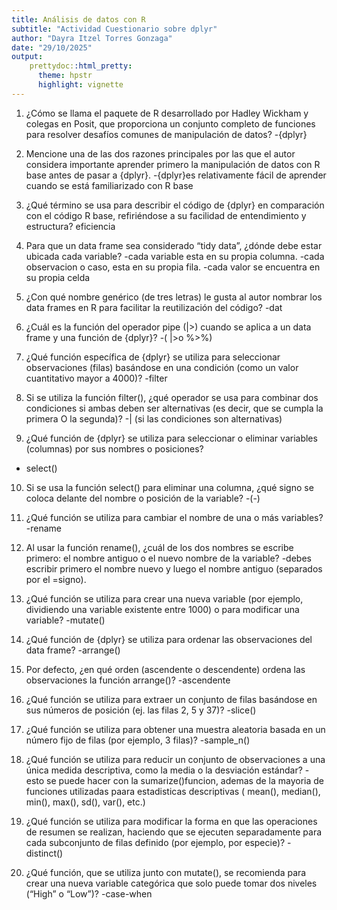 ---
title: Análisis de datos con R
subtitle: "Actividad Cuestionario sobre dplyr"
author: "Dayra Itzel Torres Gonzaga"
date: "29/10/2025"
output:
    prettydoc::html_pretty:
      theme: hpstr
      highlight: vignette
---


1. ¿Cómo se llama el paquete de R desarrollado por Hadley Wickham y colegas en Posit, que proporciona un conjunto completo de funciones para resolver desafíos comunes de manipulación de datos?
-{dplyr}

2. Mencione una de las dos razones principales por las que el autor considera importante aprender primero la manipulación de datos con R base antes de pasar a {dplyr}.
-{dplyr}es relativamente fácil de aprender cuando se está familiarizado con R base 

3. ¿Qué término se usa para describir el código de {dplyr} en comparación con el código R base, refiriéndose a su facilidad de entendimiento y estructura?
eficiencia 

4. Para que un data frame sea considerado "tidy data", ¿dónde debe estar ubicada cada variable?
-cada variable esta en su propia columna.
-cada observacion o caso, esta en su propia fila.
-cada valor se encuentra en su propia celda

5. ¿Con qué nombre genérico (de tres letras) le gusta al autor nombrar los data frames en R para facilitar la reutilización del código?
-dat

6. ¿Cuál es la función del operador pipe (|>) cuando se aplica a un data frame y una función de {dplyr}?
-( |>o %>%)

7. ¿Qué función específica de {dplyr} se utiliza para seleccionar observaciones (filas) basándose en una condición (como un valor cuantitativo mayor a 4000)?
-filter

8. Si se utiliza la función filter(), ¿qué operador se usa para combinar dos condiciones si ambas deben ser alternativas (es decir, que se cumpla la primera O la segunda)?
-| (si las condiciones son alternativas)

9. ¿Qué función de {dplyr} se utiliza para seleccionar o eliminar variables (columnas) por sus nombres o posiciones?
- select()

10. Si se usa la función select() para eliminar una columna, ¿qué signo se coloca delante del nombre o posición de la variable?
-(-)

11. ¿Qué función se utiliza para cambiar el nombre de una o más variables?
-rename

12. Al usar la función rename(), ¿cuál de los dos nombres se escribe primero: el nombre antiguo o el nuevo nombre de la variable?
-debes escribir primero el nombre nuevo y luego el nombre antiguo (separados por el =signo).

13. ¿Qué función se utiliza para crear una nueva variable (por ejemplo, dividiendo una variable existente entre 1000) o para modificar una variable?
-mutate()

14. ¿Qué función de {dplyr} se utiliza para ordenar las observaciones del data frame?
-arrange()

15. Por defecto, ¿en qué orden (ascendente o descendente) ordena las observaciones la función arrange()?
-ascendente
16. ¿Qué función se utiliza para extraer un conjunto de filas basándose en sus números de posición (ej. las filas 2, 5 y 37)?
-slice()

17. ¿Qué función se utiliza para obtener una muestra aleatoria basada en un número fijo de filas (por ejemplo, 3 filas)?
-sample_n()

18. ¿Qué función se utiliza para reducir un conjunto de observaciones a una única medida descriptiva, como la media o la desviación estándar?
-esto se puede hacer con la sumarize()funcion,  ademas de la mayoria de funciones utilizadas paara estadisticas descriptivas ( mean(), median(), min(), max(), sd(), var(), etc.)

19. ¿Qué función se utiliza para modificar la forma en que las operaciones de resumen se realizan, haciendo que se ejecuten separadamente para cada subconjunto de filas definido (por ejemplo, por especie)?
-distinct()

20. ¿Qué función, que se utiliza junto con mutate(), se recomienda para crear una nueva variable categórica que solo puede tomar dos niveles ("High" o "Low")?
-case-when













